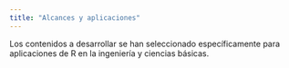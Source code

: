```yaml
---
title: "Alcances y aplicaciones"
---
```


Los contenidos a desarrollar se han seleccionado específicamente para aplicaciones de R en la ingeniería y ciencias básicas.


